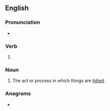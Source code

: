 ==English==

===Pronunciation===
* {{a|UK}} {{IPA|/ˈtaɪ.di.ɪŋ/|lang=en}}

===Verb===
{{head|en|present participle}}

# {{present participle of|tidy|lang=en|nocat=1}}

===Noun===
{{en-noun}}

# The act or process in which things are [[tidy|tidied]].

===Anagrams===
* {{anagrams|en|dignity}}